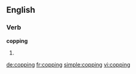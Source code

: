 ==English==

===Verb===
'''copping'''

# {{present participle of|cop}}

[[de:copping]]
[[fr:copping]]
[[simple:copping]]
[[vi:copping]]